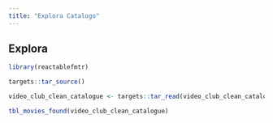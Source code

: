 ```yaml
---
title: "Explora Catalogo"
---
```


## Explora

```r
library(reactablefmtr)

targets::tar_source()

video_club_clean_catalogue <- targets::tar_read(video_club_clean_catalogue)

tbl_movies_found(video_club_clean_catalogue)
```

